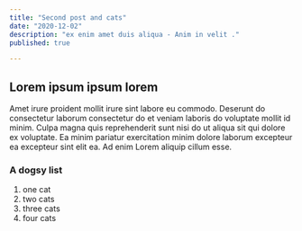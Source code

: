 ```yaml
---
title: "Second post and cats"
date: "2020-12-02"
description: "ex enim amet duis aliqua - Anim in velit ."
published: true

---
```


## Lorem ipsum ipsum lorem

Amet irure proident mollit irure sint labore eu commodo. 
Deserunt do consectetur laborum consectetur do et veniam laboris do voluptate mollit id minim. Culpa magna quis reprehenderit sunt nisi do ut aliqua sit qui dolore ex voluptate. Ea minim pariatur exercitation minim dolore laborum excepteur ea excepteur sint elit ea. Ad enim Lorem aliquip cillum esse.

### A dogsy list
1.  one cat
2.  two cats
3.  three cats
4.  four cats
